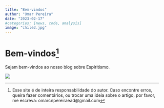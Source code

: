 ```yaml
---
title: "Bem-vindos"
author: "Omar Pereira"
date: "2023-02-17"
#categories: [news, code, analysis]
image: "chile3.jpg"
---
```


# Bem-vindos[^1]

[^1]: Esse site é de inteira responsabilidade do autor. Caso encontre erros, queira fazer comentários, ou trocar uma ideia sobre o artigo, por favor, me escreva: omarcnpereiraead\@gmail.com

Sejam bem-vindos ao nosso blog sobre Espiritismo.

![](chile3.jpg){fig-align="center"}
